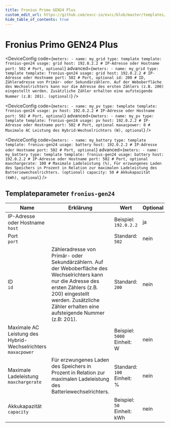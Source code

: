 ```yaml
---
title: Fronius Primo GEN24 Plus
custom_edit_url: https://github.com/evcc-io/evcc/blob/master/templates/definition/meter/fronius-gen24.yaml
hide_table_of_contents: true
---
```



# Fronius Primo GEN24 Plus

<div className="device-detail-container">
  <div className="device-detail-content">
    <DeviceFeatures features="battery-control" />

<Tabs>
<TabItem value="grid" label="Netz" default>

<DeviceConfig code={`meters:
    - name: my_grid
      type: template
      template: fronius-gen24
      usage: grid
      host: 192.0.2.2 # IP-Adresse oder Hostname
      port: 502 # Port, optional`} advanced={`meters:
    - name: my_grid
      type: template
      template: fronius-gen24
      usage: grid
      host: 192.0.2.2 # IP-Adresse oder Hostname
      port: 502 # Port, optional
      id: 200 # ID, Zähleradresse von Primär- oder Sekundärzählern. Auf der Weboberfläche des Wechselrichters kann nur die Adresse des ersten Zählers (z.B. 200) eingestellt werden. Zusätzliche Zähler erhalten eine aufsteigende Nummer (z.B: 201). (optional)`} />

</TabItem>
<TabItem value="pv" label="PV">

<DeviceConfig code={`meters:
    - name: my_pv
      type: template
      template: fronius-gen24
      usage: pv
      host: 192.0.2.2 # IP-Adresse oder Hostname
      port: 502 # Port, optional`} advanced={`meters:
    - name: my_pv
      type: template
      template: fronius-gen24
      usage: pv
      host: 192.0.2.2 # IP-Adresse oder Hostname
      port: 502 # Port, optional
      maxacpower: 0 # Maximale AC Leistung des Hybrid-Wechselrichters (W), optional`} />

</TabItem>
<TabItem value="battery" label="Batterie">

<DeviceConfig code={`meters:
    - name: my_battery
      type: template
      template: fronius-gen24
      usage: battery
      host: 192.0.2.2 # IP-Adresse oder Hostname
      port: 502 # Port, optional`} advanced={`meters:
    - name: my_battery
      type: template
      template: fronius-gen24
      usage: battery
      host: 192.0.2.2 # IP-Adresse oder Hostname
      port: 502 # Port, optional
      maxchargerate: 100 # Maximale Ladeleistung (%), Für erzwungenes Laden des Speichers in Prozent in Relation zur maximalen Ladeleistung des Batteriewechselrichters. (optional)
      capacity: 50 # Akkukapazität (kWh), optional`} />

</TabItem>
</Tabs>
  </div>
  <div className="device-detail-icon">
    <evcc-icon
      type="meter"
      name="fronius-primo-gen24-plus"
      size="400px"
      alt="Fronius Primo GEN24 Plus"
      className="device-detail-icon-img"
    ></evcc-icon>
  </div>
</div>

## Templateparameter `fronius-gen24`

| Name | Erklärung | Wert | Optional |
|-----------|-----------|------|----------|
| IP-Adresse oder Hostname<br/>`host` |  | Beispiel: `192.0.2.2` | ja |
| Port<br/>`port` |  | Standard: `502` | nein |
| ID<br/>`id` | Zähleradresse von Primär- oder Sekundärzählern. Auf der Weboberfläche des Wechselrichters kann nur die Adresse des ersten Zählers (z.B. 200) eingestellt werden. Zusätzliche Zähler erhalten eine aufsteigende Nummer (z.B: 201). | Standard: `200` | nein |
| Maximale AC Leistung des Hybrid-Wechselrichters<br/>`maxacpower` |  | Beispiel: `5000`<br/>Einheit: W | nein |
| Maximale Ladeleistung<br/>`maxchargerate` | Für erzwungenes Laden des Speichers in Prozent in Relation zur maximalen Ladeleistung des Batteriewechselrichters. | Standard: `100`<br/>Einheit: % | nein |
| Akkukapazität<br/>`capacity` |  | Beispiel: `50`<br/>Einheit: kWh | nein |

